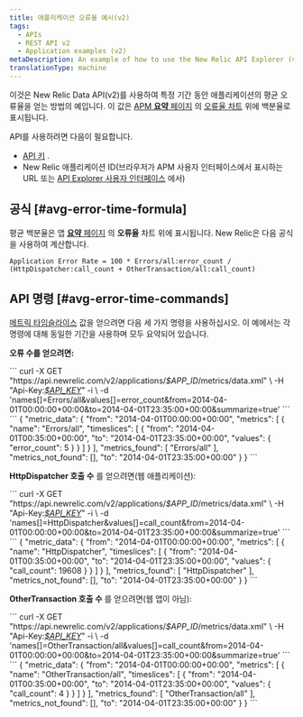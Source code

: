 ```yaml
---
title: 애플리케이션 오류율 예시(v2)
tags:
  - APIs
  - REST API v2
  - Application examples (v2)
metaDescription: An example of how to use the New Relic API Explorer (v2) to get your app's average error rate percentage over a specific time period.
translationType: machine
---
```


이것은 New Relic Data API(v2)를 사용하여 특정 기간 동안 애플리케이션의 평균 오류율을 얻는 방법의 예입니다. 이 값은 [APM **요약** 페이지](/docs/apm/applications-menu/monitoring/apm-overview-page) 의 [오류율 차트](#avg-error-image) 위에 백분율로 표시됩니다.

API를 사용하려면 다음이 필요합니다.

* [API 키](/docs/apis/rest-api-v2/getting-started/introduction-new-relic-rest-api-v2#api_key) .
* New Relic 애플리케이션 ID(브라우저가 APM 사용자 인터페이스에서 표시하는 URL 또는 [API Explorer 사용자 인터페이스](/docs/apis/api-explorer-examples-metric-data#app_id) 에서)

## 공식 [#avg-error-time-formula]

평균 백분율은 앱 [**요약** 페이지](/docs/apm/applications-menu/monitoring/apm-overview-page) 의 **오류율** 차트 위에 표시됩니다. New Relic은 다음 공식을 사용하여 계산합니다.

```
Application Error Rate = 100 * Errors/all:error_count / (HttpDispatcher:call_count + OtherTransaction/all:call_count)
```

## API 명령 [#avg-error-time-commands]

[메트릭 타임슬라이스](/docs/data-analysis/metrics/analyze-your-metrics/data-collection-metric-timeslice-event-data#timeslice-data) 값을 얻으려면 다음 세 가지 명령을 사용하십시오. 이 예에서는 각 명령에 대해 동일한 기간을 사용하며 모두 요약되어 있습니다.

**오류 수를 얻으려면:**

<CollapserGroup>
  <Collapser title="오류 수를 얻기 위해 호출">
    ```
    curl -X GET "https://api.newrelic.com/v2/applications/<var>$APP_ID</var>/metrics/data.xml" \
        -H "Api-Key:<a href="/docs/apis/rest-api-v2/getting-started/introduction-new-relic-rest-api-v2#api_key"><var>$API_KEY</var></a>" -i \
       -d 'names[]=Errors/all&values[]=error_count&from=2014-04-01T00:00:00+00:00&to=2014-04-01T23:35:00+00:00&summarize=true'
    ```
  </Collapser>

  <Collapser title="오류 카운트 호출의 출력 예">
    ```
    {
        "metric_data": {
            "from": "2014-04-01T00:00:00+00:00",
            "metrics": [
                {
                    "name": "Errors/all",
                    "timeslices": [
                        {
                            "from": "2014-04-01T00:35:00+00:00",
                            "to": "2014-04-01T23:35:00+00:00",
                            "values": {
                                "error_count": 5
                            }
                        }
                    ]
                }
            ],
            "metrics_found": [
                "Errors/all"
            ],
            "metrics_not_found": [],
            "to": "2014-04-01T23:35:00+00:00"
        }
    }
    ```
  </Collapser>
</CollapserGroup>

**HttpDispatcher 호출 수** 를 얻으려면(웹 애플리케이션):

<CollapserGroup>
  <Collapser title="HttpDispatcher 호출 수를 얻기 위한 호출">
    ```
    curl -X GET "https://api.newrelic.com/v2/applications/<var>$APP_ID</var>/metrics/data.xml" \
        -H "Api-Key:<a href="/docs/apis/rest-api-v2/getting-started/introduction-new-relic-rest-api-v2#api_key"><var>$API_KEY</var></a>" -i \
       -d 'names[]=HttpDispatcher&values[]=call_count&from=2014-04-01T00:00:00+00:00&to=2014-04-01T23:35:00+00:00&summarize=true'
    ```
  </Collapser>

  <Collapser title="HttpDispatcher 호출 횟수 호출의 출력 예">
    ```
    {
        "metric_data": {
            "from": "2014-04-01T00:00:00+00:00",
            "metrics": [
                {
                    "name": "HttpDispatcher",
                    "timeslices": [
                        {
                            "from": "2014-04-01T00:35:00+00:00",
                            "to": "2014-04-01T23:35:00+00:00",
                            "values": {
                                "call_count": 19608
                            }
                        }
                    ]
                }
            ],
            "metrics_found": [
                "HttpDispatcher"
            ],
            "metrics_not_found": [],
            "to": "2014-04-01T23:35:00+00:00"
        }
    }
    ```
  </Collapser>
</CollapserGroup>

**OtherTransaction 호출 수** 를 얻으려면(웹 앱이 아님):

<CollapserGroup>
  <Collapser title="OtherTransaction 호출 수를 얻기 위한 호출">
    ```
    curl -X GET "https://api.newrelic.com/v2/applications/<var>$APP_ID</var>/metrics/data.xml" \
        -H "Api-Key:<a href="/docs/apis/rest-api-v2/getting-started/introduction-new-relic-rest-api-v2#api_key"><var>$API_KEY</var></a>" -i \
       -d 'names[]=OtherTransaction/all&values[]=call_count&from=2014-04-01T00:00:00+00:00&to=2014-04-01T23:35:00+00:00&summarize=true'
    ```
  </Collapser>

  <Collapser title="OtherTransaction 호출 횟수 호출의 출력 예">
    ```
    {
        "metric_data": {
            "from": "2014-04-01T00:00:00+00:00",
            "metrics": [
                {
                    "name": "OtherTransaction/all",
                    "timeslices": [
                        {
                            "from": "2014-04-01T00:35:00+00:00",
                            "to": "2014-04-01T23:35:00+00:00",
                            "values": {
                                "call_count": 4
                            }
                        }
                    ]
                }
            ],
            "metrics_found": [
                "OtherTransaction/all"
            ],
            "metrics_not_found": [],
            "to": "2014-04-01T23:35:00+00:00"
        }
    }
    ```
  </Collapser>
</CollapserGroup>